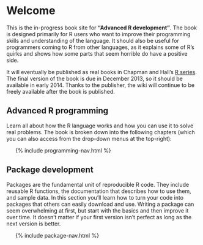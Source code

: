 
# Welcome

This is the in-progress book site for __"Advanced R development"__. The book is designed primarily for R users who want to improve their programming skills and understanding of the language.  It should also be useful for programmers coming to R from other languages, as it explains some of R's quirks and shows how some parts that seem horrible do have a positive side.

It will eventually be published as real books in Chapman and Hall's [R series](http://www.crcpress.com/browse/series/crctherser).  The final version of the book is due in December 2013, so it should be available in early 2014. Thanks to the publisher, the wiki will continue to be freely available after the book is published.

## Advanced R programming

Learn all about how the R language works and how you can use it to solve real problems. The book is broken down into the following chapters (which you can also access from the drop-down menus at the top-right):

<ul class="toc">
  {% include programming-nav.html %}
</ul>

## Package development

Packages are the fundamental unit of reproducible R code. They include reusable R functions, the documentation that describes how to use them, and sample data. In this section you'll learn how to turn your code into packages that others can easily download and use. Writing a package can seem overwhelming at first, but start with the basics and then improve it over time. It doesn't matter if your first version isn't perfect as long as the next version is better.
 
<ul class="toc">
  {% include package-nav.html %}
</ul>
